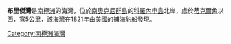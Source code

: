 {{unreferenced|time=2013-10-27T05:01:47+00:00}}
{{Coord|60|33|S|45|51|W|source:GNIS|display=title}}

'''布里傑灣'''是[[南極洲|南極洲]]的海灣，位於[[南奧克尼群島|南奧克尼群島]]的[[科羅內申島|科羅內申島]]北岸，處於[[蒂克爾角|蒂克爾角]]以西，寬5公里，該海灣在1821年由[[美國|美國]]的捕海豹船發現。

{{Antarctica-geo-stub}}
[[Category:南極洲海灣|Category:南極洲海灣]]